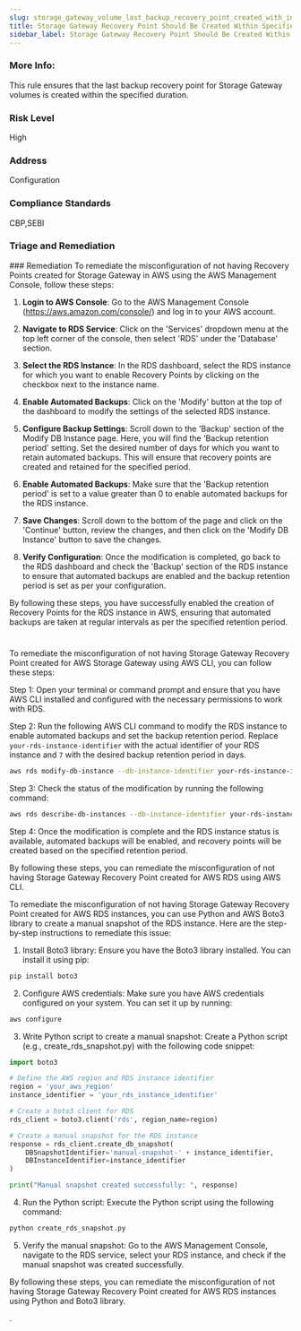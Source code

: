 ```yaml
---
slug: storage_gateway_volume_last_backup_recovery_point_created_with_in_specified_duration
title: Storage Gateway Recovery Point Should Be Created Within Specified Duration
sidebar_label: Storage Gateway Recovery Point Should Be Created Within Specified Duration
---
```


### More Info:

This rule ensures that the last backup recovery point for Storage Gateway volumes is created within the specified duration. 

### Risk Level

High

### Address

Configuration

### Compliance Standards

CBP,SEBI


### Triage and Remediation
<Tabs>
<Tab title='Remediation'>
### Remediation

<AccordionGroup>
<Accordion title='Using Console' defaultOpen='true'>
To remediate the misconfiguration of not having Recovery Points created for Storage Gateway in AWS using the AWS Management Console, follow these steps:

1. **Login to AWS Console**: Go to the AWS Management Console (https://aws.amazon.com/console/) and log in to your AWS account.

2. **Navigate to RDS Service**: Click on the 'Services' dropdown menu at the top left corner of the console, then select 'RDS' under the 'Database' section.

3. **Select the RDS Instance**: In the RDS dashboard, select the RDS instance for which you want to enable Recovery Points by clicking on the checkbox next to the instance name.

4. **Enable Automated Backups**: Click on the 'Modify' button at the top of the dashboard to modify the settings of the selected RDS instance.

5. **Configure Backup Settings**: Scroll down to the 'Backup' section of the Modify DB Instance page. Here, you will find the 'Backup retention period' setting. Set the desired number of days for which you want to retain automated backups. This will ensure that recovery points are created and retained for the specified period.

6. **Enable Automated Backups**: Make sure that the 'Backup retention period' is set to a value greater than 0 to enable automated backups for the RDS instance.

7. **Save Changes**: Scroll down to the bottom of the page and click on the 'Continue' button, review the changes, and then click on the 'Modify DB Instance' button to save the changes.

8. **Verify Configuration**: Once the modification is completed, go back to the RDS dashboard and check the 'Backup' section of the RDS instance to ensure that automated backups are enabled and the backup retention period is set as per your configuration.

By following these steps, you have successfully enabled the creation of Recovery Points for the RDS instance in AWS, ensuring that automated backups are taken at regular intervals as per the specified retention period.

#
</Accordion>

<Accordion title='Using CLI'>
To remediate the misconfiguration of not having Storage Gateway Recovery Point created for AWS Storage Gateway using AWS CLI, you can follow these steps:

Step 1: Open your terminal or command prompt and ensure that you have AWS CLI installed and configured with the necessary permissions to work with RDS.

Step 2: Run the following AWS CLI command to modify the RDS instance to enable automated backups and set the backup retention period. Replace `your-rds-instance-identifier` with the actual identifier of your RDS instance and `7` with the desired backup retention period in days.

```bash
aws rds modify-db-instance --db-instance-identifier your-rds-instance-identifier --backup-retention-period 7 --apply-immediately
```

Step 3: Check the status of the modification by running the following command:

```bash
aws rds describe-db-instances --db-instance-identifier your-rds-instance-identifier --query 'DBInstances[*].[DBInstanceIdentifier,DBInstanceStatus]'
```

Step 4: Once the modification is complete and the RDS instance status is available, automated backups will be enabled, and recovery points will be created based on the specified retention period.

By following these steps, you can remediate the misconfiguration of not having Storage Gateway Recovery Point created for AWS RDS using AWS CLI.
</Accordion>

<Accordion title='Using Python'>
To remediate the misconfiguration of not having Storage Gateway Recovery Point created for AWS RDS instances, you can use Python and AWS Boto3 library to create a manual snapshot of the RDS instance. Here are the step-by-step instructions to remediate this issue:

1. Install Boto3 library:
Ensure you have the Boto3 library installed. You can install it using pip:
```bash
pip install boto3
```

2. Configure AWS credentials:
Make sure you have AWS credentials configured on your system. You can set it up by running:
```bash
aws configure
```

3. Write Python script to create a manual snapshot:
Create a Python script (e.g., create_rds_snapshot.py) with the following code snippet:

```python
import boto3

# Define the AWS region and RDS instance identifier
region = 'your_aws_region'
instance_identifier = 'your_rds_instance_identifier'

# Create a boto3 client for RDS
rds_client = boto3.client('rds', region_name=region)

# Create a manual snapshot for the RDS instance
response = rds_client.create_db_snapshot(
    DBSnapshotIdentifier='manual-snapshot-' + instance_identifier,
    DBInstanceIdentifier=instance_identifier
)

print("Manual snapshot created successfully: ", response)
```

4. Run the Python script:
Execute the Python script using the following command:
```bash
python create_rds_snapshot.py
```

5. Verify the manual snapshot:
Go to the AWS Management Console, navigate to the RDS service, select your RDS instance, and check if the manual snapshot was created successfully.

By following these steps, you can remediate the misconfiguration of not having Storage Gateway Recovery Point created for AWS RDS instances using Python and Boto3 library.
</Accordion>

</AccordionGroup>
</Tab>
</Tabs>
.